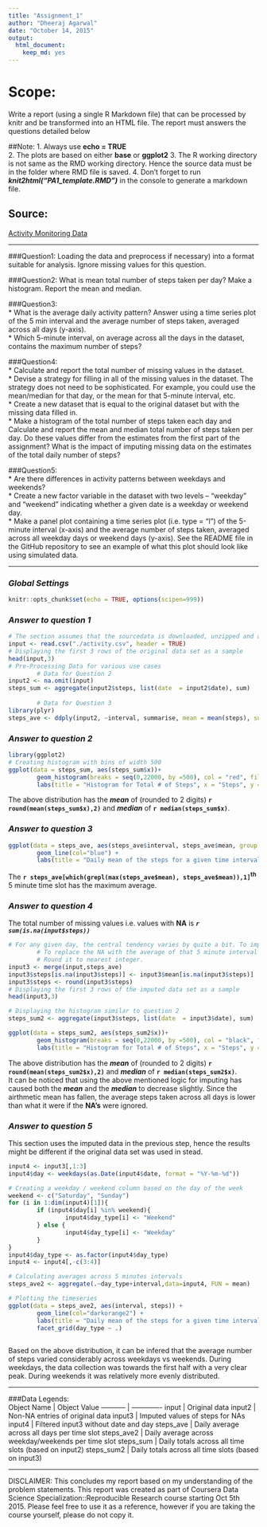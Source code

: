 ```yaml
---
title: "Assignment_1"
author: "Dheeraj Agarwal"
date: "October 14, 2015"
output: 
  html_document: 
    keep_md: yes
---
```

  
# Scope: 
Write a report (using a single R Markdown file) that can be processed by knitr and be transformed into an HTML file. The report must answers the questions detailed below

##Note: 
1. Always use **echo = TRUE**  
2. The plots are based on either **base** or **ggplot2** 
3. The R working directory is not same as the RMD working directory. Hence the source data must be in the folder where RMD file is saved.
4. Don't forget to run ***knit2html("PA1_template.RMD")*** in the console to generate a markdown file.

## Source: 
[Activity Monitoring Data](https://d396qusza40orc.cloudfront.net/repdata%2Fdata%2Factivity.zip)  

***  
###Question1:
Loading the data and preprocess if necessary) into a format suitable for analysis. Ignore missing values for this question.  

###Question2:
What is mean total number of steps taken per day? Make a histogram. Report the mean and median.  

###Question3:  
* What is the average daily activity pattern? Answer using a time series plot of the 5 min interval and the average number of steps taken, averaged across all days (y-axis).  
* Which 5-minute interval, on average across all the days in the dataset, contains the maximum number of steps?

###Question4:  
* Calculate and report the total number of missing values in the dataset.  
* Devise a strategy for filling in all of the missing values in the dataset. The strategy does not need to be sophisticated. For example, you could use the mean/median for that day, or the mean for that 5-minute interval, etc.  
* Create a new dataset that is equal to the original dataset but with the missing data filled in.  
* Make a histogram of the total number of steps taken each day and Calculate and report the mean and median total number of steps taken per day. Do these values differ from the estimates from the first part of the assignment? What is the impact of imputing missing data on the estimates of the total daily number of steps?  

###Question5:  
* Are there differences in activity patterns between weekdays and weekends?  
* Create a new factor variable in the dataset with two levels – “weekday” and “weekend” indicating whether a given date is a weekday or weekend day.  
* Make a panel plot containing a time series plot (i.e. type = "l") of the 5-minute interval (x-axis) and the average number of steps taken, averaged across all weekday days or weekend days (y-axis). See the README file in the GitHub repository to see an example of what this plot should look like using simulated data.  

***
### *Global Settings*
```r
knitr::opts_chunk$set(echo = TRUE, options(scipen=999))
```

### *Answer to question 1*
```r
# The section assumes that the sourcedata is downloaded, unzipped and available in the folder where the RMD file exists.
input <- read.csv("./activity.csv", header = TRUE)
# Displaying the first 3 rows of the original data set as a sample
head(input,3)
# Pre-Processing Data for various use cases
        # Data for Question 2
input2 <- na.omit(input)
steps_sum <- aggregate(input2$steps, list(date  = input2$date), sum)
        
        # Data for Question 3
library(plyr)
steps_ave <- ddply(input2, ~interval, summarise, mean = mean(steps), sum = sum(steps))
```

### *Answer to question 2*
```r
library(ggplot2)
# Creating histogram with bins of width 500
ggplot(data = steps_sum, aes(steps_sum$x))+
        geom_histogram(breaks = seq(0,22000, by =500), col = "red", fill = "green", alpha = 0.3) +
        labs(title = "Histogram for Total # of Steps", x = "Steps", y = "Count")
```  

The above distribution has the ***mean*** of (rounded to 2 digits)  **`r round(mean(steps_sum$x),2)`** and ***median*** of **`r median(steps_sum$x)`**.

### *Answer to question 3*
```r

ggplot(data = steps_ave, aes(steps_ave$interval, steps_ave$mean, group =1)) +
        geom_line(col="blue") +
        labs(title = "Daily mean of the steps for a given time interval", x = "Time Period", y = "Mean")
```

The **`r steps_ave[which(grepl(max(steps_ave$mean), steps_ave$mean)),1]`^th^** 5 minute time slot has the maximum average.

### *Answer to question 4*
The total number of missing values i.e. values with **NA** is ***`r sum(is.na(input$steps))`***  

```r
# For any given day, the central tendency varies by quite a bit. To impute, the logic used is
        # To replace the NA with the average of that 5 minute interval across all days
        # Round it to nearest integer. 
input3 <- merge(input,steps_ave)
input3$steps[is.na(input3$steps)] <- input3$mean[is.na(input3$steps)]
input3$steps <- round(input3$steps)
# Displaying the first 3 rows of the imputed data set as a sample
head(input3,3)

# Displaying the histogram similar to question 2
steps_sum2 <- aggregate(input3$steps, list(date  = input3$date), sum)

ggplot(data = steps_sum2, aes(steps_sum2$x))+
        geom_histogram(breaks = seq(0,22000, by =500), col = "black", fill = "coral2", alpha = 0.6) +
        labs(title = "Histogram for Total # of Steps", x = "Steps", y = "Count")

```

The above distribution has the ***mean*** of (rounded to 2 digits)  **`r round(mean(steps_sum2$x),2)`** and ***median*** of **`r median(steps_sum2$x)`**.   
It can be noticed that using the above mentioned logic for imputing has caused both the ***mean*** and the ***median*** to decrease slightly. Since the airthmetic mean has fallen, the average steps taken across all days is lower than what it were if the **NA's** were ignored.  

### *Answer to question 5*  
This section uses the imputed data in the previous step, hence the results might be different if the original data set was used in stead.  

```r
input4 <- input3[,1:3]
input4$day <- weekdays(as.Date(input4$date, format = "%Y-%m-%d"))

# Creating a weekday / weekend column based on the day of the week
weekend <- c("Saturday", "Sunday")
for (i in 1:dim(input4)[1]){
        if (input4$day[i] %in% weekend){
                input4$day_type[i] <- "Weekend"
        } else {
                input4$day_type[i] <- "Weekday"
        }
}
input4$day_type <- as.factor(input4$day_type)
input4 <- input4[,-c(3:4)]

# Calculating averages across 5 minutes intervals
steps_ave2 <- aggregate(.~day_type+interval,data=input4, FUN = mean)

# Plotting the timeseries
ggplot(data = steps_ave2, aes(interval, steps)) + 
        geom_line(col="darkorange2") +
        labs(title = "Daily mean of the steps for a given time interval", x = "Time Period", y = "Mean") +
        facet_grid(day_type ~ .)
        
```  

Based on the above distribution, it can be infered that the average number of steps varied considerably across weekdays vs weekends. During weekdays, the data collection was towards the first half with a very clear peak. During weekends it was relatively more evenly distributed.

***  
###Data Legends:  
Object Name | Object Value
----------- | -------------
input       | Original data
input2      | Non-NA entries of original data
input3      | Imputed values of steps for NAs
input4      | Filtered input3 without date and day
steps_ave   | Daily average across all days per time slot
steps_ave2  | Daily average across weekday/weekends per time slot
steps_sum   | Daily totals across all time slots (based on input2) 
steps_sum2  | Daily totals across all time slots (based on input3)  

***  
DISCLAIMER: This concludes my report based on my understanding of the problem statements. This report was created as part of Coursera Data Science Specialization::Reproducible Research course starting Oct 5th 2015. Please feel free to use it as a reference, however if you are taking the course yourself, please do not copy it.